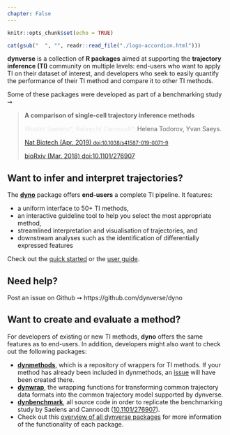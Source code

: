 ```yaml
---
chapter: False
---
```


```r
knitr::opts_chunk$set(echo = TRUE)
```

<div class="container">
```r
cat(gsub("  ", "", readr::read_file("./logo-accordion.html")))
```

<div class="row">
<div class="col-6">

**dynverse** is a collection of **R packages** aimed at supporting the **trajectory inference (TI)** community on multiple levels: end-users who want to apply TI on their dataset of interest, and developers who seek to easily quantify the performance of their TI method and compare it to other TI methods.

Some of these packages were developed as part of a benchmarking study ➙

</div>
<div class="col-6">

<blockquote class="citation">
<p>
  <strong>A comparison of single-cell trajectory inference methods</strong>
</p>
<p>
  <span class="wt"></span><span class="rc"></span>Helena Todorov, Yvan Saeys.
</p>
<p>
  [Nat Biotech (Apr. 2019) <small>doi:10.1038/s41587-019-0071-9</small>](https://doi.org/10.1038/s41587-019-0071-9)
</p>
<p>
  [bioRxiv (Mar. 2018) doi:10.1101/276907](https://doi.org/10.1101/276907) <span data-badge-popover="bottom" data-badge-type="bar" data-doi="doi:10.1101/276907" data-hide-no-mentions="true" class="altmetric-embed"></span><script async type='text/javascript' src='https://d1bxh8uas1mnw7.cloudfront.net/assets/embed.js'></script><span class="__dimensions_badge_embed__" data-doi="10.1101/276907" data-style="small_rectangle" data-legend="hover-bottom"></span><script async src="https://badge.dimensions.ai/badge.js" charset="utf-8"></script><style> .__dimensions_badge_embed__{display:inline!important;}</style>
</p>
</blockquote>

</div>
</div>

<div class="row">
<div class="col-6">

## Want to infer and interpret trajectories?

The **[dyno](/users)** package offers **end-users** a complete TI pipeline. It features:

* a uniform interface to 50+ TI methods,
* an interactive guideline tool to help you select the most appropriate method, 
* streamlined interpretation and visualisation of trajectories, and
* downstream analyses such as the identification of differentially expressed features

Check out the [quick started](/users/2-quick_start/) or the [user guide](/users/3-user-guide/).

## Need help? 

Post an issue on Github ➙ https://github.com/dynverse/dyno

</div>
<div class="col-6">

## Want to create and evaluate a method?

For developers of existing or new TI methods, **dyno** offers the same features as to end-users. In addition, developers might also want to check out the following packages:

* **[dynmethods](https://github.com/dynverse/dynmethods)**, which is a repository of wrappers for TI methods. If your method has already been included in dynmethods, an [issue](https://github.com/dynverse/dynmethods/issues) will have been created there. 
* **[dynwrap](https://github.com/dynverse/dynwrap)**, the wrapping functions for transforming common trajectory data formats into the common trajectory model supported by dynverse.
* **[dynbenchmark](https://github.com/dynverse/dynbenchmark)**, all source code in order to replicate the benchmarking study by Saelens and Cannoodt ([10.1101/276907](https://doi.org/10.1101/276907)).
* Check out this [overview of all dynverse packages](/reference) for more information of the functionality of each package.

</div>
</div>
</div>

<!-- Switch wt and rc -->
<style>
.wt:before{
  content: '';
  animation: wt 10s linear infinite;
}

@keyframes wt {
  0% {opacity:0; content: "Wouter Saelens*, "}
  5% {opacity:1; }
  45% {opacity:1; }
  50% {opacity:0; content: "Wouter Saelens*, "}
  51% {opacity:0; content: "Robrecht Cannoodt*, "}
  55% {opacity:1; }
  95% {opacity:1; }
  99% {opacity:0; content: "Robrecht Cannoodt*, "}
  100% {opacity:0; content: "Wouter Saelens*, "}
}

.rc:before{
  content: '';
  animation: rc 10s linear infinite;
}

@keyframes rc {
    0% {opacity:0; content: "Robrecht Cannoodt*, "}
    5% {opacity:1; content: "Robrecht Cannoodt*, "}
    45% {opacity:1; content: "Robrecht Cannoodt*, "}
    50% {opacity:0; content: "Robrecht Cannoodt*, "}
    51% {opacity:0; content: "Wouter Saelens*, "}
    55% {opacity:1; content: "Wouter Saelens*, "}
    95% {opacity:1; content: "Wouter Saelens*, "}
    99% {opacity:0; content: "Wouter Saelens*, "}
    100% {opacity:0; content: "Robrecht Cannoodt*, "}
}
</style>
